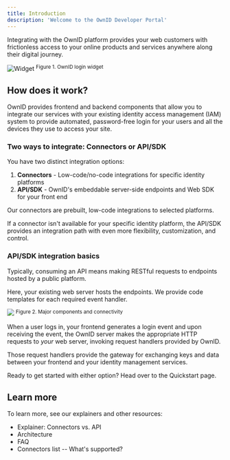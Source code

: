 ```yaml
---
title: Introduction
description: 'Welcome to the OwnID Developer Portal'
---
```

Integrating with the OwnID platform provides your web customers with frictionless access to your online products and services anywhere along their digital journey. 

<img
  src="/images/oi_widget.png"
  alt="Widget"
/>
<sup>Figure 1. OwnID login widget</sup>

## How does it work?

OwnID provides frontend and backend components that allow you to integrate our services with your existing identity access management (<Tooltip tip="Identity and Access Management. Synonymous with Id management systems, IdM.">IAM</Tooltip>) system to provide automated, password-free login for your users and all the devices they use to access your site.

### Two ways to integrate: Connectors or API/SDK

You have two distinct integration options:
1.  **Connectors** - Low-code/no-code integrations for specific <Tooltip tip="Identity and Access Management Synonymous with Id management systems, IdM.">identity platforms</Tooltip> 
2.  **API/SDK** - OwnID's embeddable server-side endpoints and Web SDK for your front end  

Our connectors are prebuilt, low-code integrations to selected platforms. 

If a connector isn't available for your specific identity platform, the API/SDK provides an integration path with even more flexibility, customization, and control.

### API/SDK integration basics

Typically, consuming an API means making RESTful requests to endpoints hosted by a public platform.

Here, your existing web server hosts the endpoints. We provide code templates for each required event handler.

<img
  src="/images/oi_simplearch.png"
/>
<sup>Figure 2. Major components and connectivity</sup>

When a user logs in, your frontend generates a login event and upon receiving the event, the OwnID server makes the appropriate HTTP requests to _your_ web server, invoking request handlers provided by OwnID. 

Those request handlers provide the gateway for exchanging keys and data between your frontend and your identity management services. 


Ready to get started with either option? Head over to the Quickstart page.

## Learn more

To learn more, see our explainers and other resources:
- Explainer: Connectors vs. API
- Architecture
- FAQ
- Connectors list -- What's supported?


 


